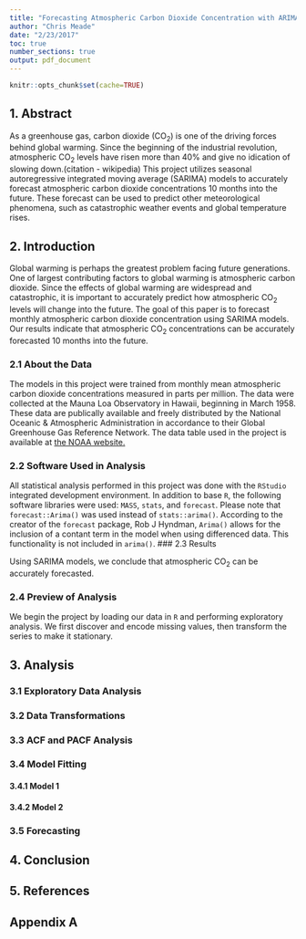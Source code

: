 ```yaml
---
title: "Forecasting Atmospheric Carbon Dioxide Concentration with ARIMA Models"
author: "Chris Meade"
date: "2/23/2017"
toc: true
number_sections: true
output: pdf_document
---
```


```r
knitr::opts_chunk$set(cache=TRUE)
```
\newpage

## 1. Abstract

As a greenhouse gas, carbon dioxide ($\text{CO}_2$) is one of the driving forces behind global warming. Since the beginning of the industrial revolution, atmospheric $\text{CO}_2$ levels have risen more than $40\%$ and give no idication of slowing down.(citation - wikipedia) This project utilizes seasonal autoregressive integrated moving average (SARIMA) models to accurately forecast atmospheric carbon dioxide concentrations 10 months into the future. These forecast can be used to predict other meteorological phenomena, such as catastrophic weather events and global temperature rises.

## 2. Introduction

Global warming is perhaps the greatest problem facing future generations. One of largest contributing factors to global warming is atmospheric carbon dioxide. Since the effects of global warming are widespread and catastrophic, it is important to accurately predict how atmospheric $\text{CO}_2$ levels will change into the future. The goal of this paper is to forecast monthly atmospheric carbon dioxide concentration using SARIMA models. Our results indicate that atmospheric $\text{CO}_2$ concentrations can be accurately forecasted 10 months into the future.

### 2.1 About the Data

The models in this project were trained from monthly mean atmospheric carbon dioxide concentrations measured in parts per million. The data were collected at the Mauna Loa Observatory in Hawaii, beginning in March 1958. These data are publically available and freely distributed by the National Oceanic & Atmospheric Administration in accordance to their Global Greenhouse Gas Reference Network. The data table used in the project is available at [the NOAA website.](ftp://aftp.cmdl.noaa.gov/products/trends/co2/co2_mm_mlo.txt)
 

### 2.2 Software Used in Analysis

All statistical analysis performed in this project was done with the `RStudio` integrated development environment. In addition to base `R`, the following software libraries were used: `MASS`, `stats`, and `forecast`. Please note that `forecast::Arima()` was used instead of `stats::arima()`. According to the creator of the `forecast` package, Rob J Hyndman, `Arima()` allows for the inclusion of a contant term in the model when using differenced data. This functionality is not included in `arima()`.
### 2.3 Results

Using SARIMA models, we conclude that atmospheric $\text{CO}_2$ can be accurately forecasted.

### 2.4 Preview of Analysis

We begin the project by loading our data in `R` and performing exploratory analysis. We first discover and encode missing values, then transform the series to make it stationary.

## 3. Analysis

### 3.1 Exploratory Data Analysis

### 3.2 Data Transformations

### 3.3 ACF and PACF Analysis

### 3.4 Model Fitting

#### 3.4.1 Model 1

#### 3.4.2 Model 2

### 3.5 Forecasting

## 4. Conclusion

## 5. References

## Appendix A


